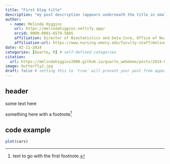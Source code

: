 ```yaml
---
title: "First blog title"
description: "my post description (appears underneath the title in smaller text) which is included on the listing page"
author:
  - name: Melinda Higgins
    url: https://melindahiggins.netlify.app/
    orcid: 0000-0001-6579-5885
    affiliation: Director of Biostatistics and Data Core, Office of Nursing Research, School of Nursing, Emory University, Atlanta, GA USA
    affiliation-url: https://www.nursing.emory.edu/faculty-staff/melinda-k-higgins
date: 02-11-2024
categories: [Quarto, R] # self-defined categories
citation: 
  url: https://melindahiggins2000.github.io/quarto_webdemo/posts/2024-02-11-newpost/ 
image: butterfly2.jpg
draft: false # setting this to `true` will prevent your post from appearing on your listing page until you're ready!
---
```


## header

some text here

something here with a footnote[^1]

[^1]: text to go with the first footnote.

## code example

```r
plot(cars)
```
